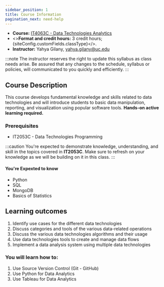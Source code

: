 ```yaml
---
sidebar_position: 1
title: Course Information
pagination_next: need-help
---
```



* **Course:** [IT4063C - Data Technologies Analytics](#)
* <><strong>Format and credit hours:</strong> 3 credit hours; {siteConfig.customFields.classType}</>.
* **Instructor:** Yahya Gilany, [yahya.gilany@uc.edu](mailto:yahya.gilany@uc.edu)

:::note
The instructor reserves the right to update this syllabus as class needs arise. Be assured that any changes to the schedule, syllabus or policies, will communicated to you quickly and efficiently.
:::

## Course Description
This course develops fundamental knowledge and skills related to data technologies and will introduce students to basic data manipulation, reporting, and visualization using popular software tools. **Hands-on active learning required.** 

### Prerequisites
* IT2053C - Data Technologies Programming

:::caution
You're expected to demonstrate knowledge, understanding, and skill in the topics covered in **IT2053C**. Make sure to refresh on your knowledge as we will be building on it in this class.
:::
#### You're Expexted to know
- Python
- SQL
- MongoDB
- Basics of Statistics

## Learning outcomes

1. Identify use cases for the different data technologies
2. Discuss categories and tools of the various data-related operations
3. Discuss the various data technologies algorithms and their usage
4. Use data technologies tools to create and manage data flows
5. Implement a data analysis system using multiple data technologies

### You will learn how to:
1. Use Source Version Control (Git - GitHub)
2. Use Python for Data Analytics
3. Use Tableau for Data Analytics

<!-- TODO: Update this section -->